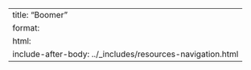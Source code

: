 ---
title: "Boomer"
format: 
  html:
    include-after-body: ../_includes/resources-navigation.html
---